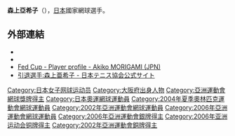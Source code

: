 {{Infobox 网球
|姓名=森上亞希子
|照片=Akiko Morigami 2007 Australian Open womens doubles R1.jpg
|国籍=<!--{{JPN}}-->日本
|生年=1980年
|生日=1月12日
|出生地={{JPN}}[[大阪市|大阪市]][[生野區|生野區]]
|居住地=同上
|身高=167cm
|体重=56kg
|持拍手=右
|反拍=双手
|转职业年=1998年
|球拍=
|球衣=
|球鞋=
|单打最高排名=
|双打最高排名=
|现单打排名=
|现双打排名=
|单打冠军头衔=41
|双打冠军头衔=82
|职业战绩=
|奖金=
|澳网最好成绩=第二輪 (2003-04, 2007)
|法网最好成绩=第三輪 (2005)
|温网最好成绩=第三輪 (2003, 2007)
|美网最好成绩=第二輪 (2004)
|大满贯个数=1
|奥运会最好成绩=
|}}
{{japanese
|japanese=森上亜希子
|kana=もりがみ・あきこ
|romaji=Morigami Akiko
}}
'''森上亞希子'''（{{bd|1980年|1月12日}}），[[日本|日本]]國家網球選手。

==外部連結==
* {{WTA|5492}}
* {{ITF Profile|id=20008285}}
* [http://www.fedcup.com/en/players/player/profile.aspx?playerid=20008285 Fed Cup - Player profile - Akiko MORIGAMI (JPN)] {{Wayback|url=http://www.fedcup.com/en/players/player/profile.aspx?playerid=20008285 |date=20150404040533 }}
* [http://www.jta-tennis.or.jp/players_manage/ex/index.php?cid=051 引退選手:森上亜希子 - 日本テニス協会公式サイト] {{Wayback|url=http://www.jta-tennis.or.jp/players_manage/ex/index.php?cid=051 |date=20140805082217 }}{{Ja icon}}

{{Japan-sport-bio-stub}}
{{Tennis-bio-stub}}

{{DEFAULTSORT:Morigami, Akiko}}

[[Category:日本女子网球运动员|Category:日本女子网球运动员]]
[[Category:大阪府出身人物|Category:大阪府出身人物]]
[[Category:亞洲運動會網球獎牌得主|Category:亞洲運動會網球獎牌得主]]
[[Category:日本奧運網球運動員|Category:日本奧運網球運動員]]
[[Category:2004年夏季奧林匹克運動會網球運動員|Category:2004年夏季奧林匹克運動會網球運動員]]
[[Category:2002年亞洲運動會網球運動員|Category:2002年亞洲運動會網球運動員]]
[[Category:2006年亞洲運動會網球運動員|Category:2006年亞洲運動會網球運動員]]
[[Category:2006年亞洲運動會銀牌得主|Category:2006年亞洲運動會銀牌得主]]
[[Category:2006年亚洲运动会铜牌得主|Category:2006年亚洲运动会铜牌得主]]
[[Category:2002年亞洲運動會銅牌得主|Category:2002年亞洲運動會銅牌得主]]